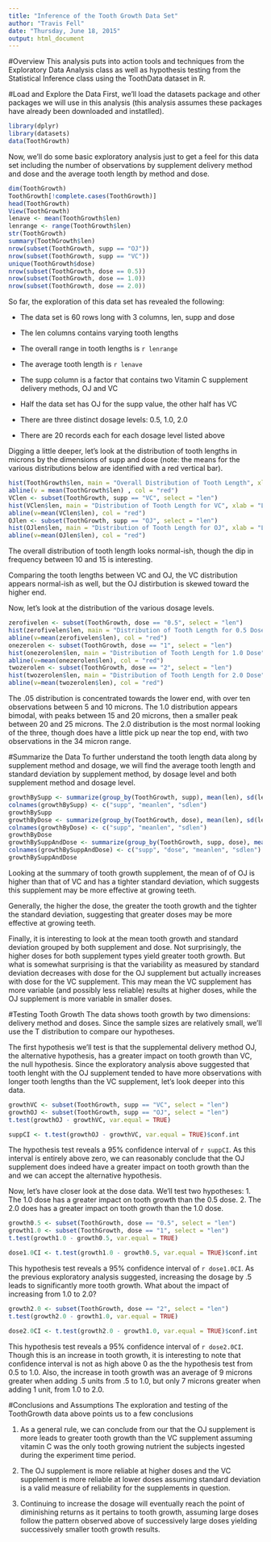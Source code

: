 ```yaml
---
title: "Inference of the Tooth Growth Data Set"
author: "Travis Fell"
date: "Thursday, June 18, 2015"
output: html_document
---
```

#Overview
This analysis puts into action tools and techniques from the Exploratory Data Analysis class as well as hypothesis testing from the Statistical Inference class using the ToothData dataset in R. 

#Load and Explore the Data
First, we'll load the datasets package and other packages we will use in this analysis (this analysis assumes these packages have already been downloaded and instatlled).  
```r
library(dplyr)
library(datasets)
data(ToothGrowth)
```
Now, we'll do some basic exploratory analysis just to get a feel for this data set including the number of observations by supplement delivery method and dose and the average tooth length by method and dose. 
```r
dim(ToothGrowth)
ToothGrowth[!complete.cases(ToothGrowth)]
head(ToothGrowth)
View(ToothGrowth)
lenave <- mean(ToothGrowth$len)
lenrange <- range(ToothGrowth$len)
str(ToothGrowth)
summary(ToothGrowth$len)
nrow(subset(ToothGrowth, supp == "OJ"))
nrow(subset(ToothGrowth, supp == "VC"))
unique(ToothGrowth$dose)
nrow(subset(ToothGrowth, dose == 0.5))
nrow(subset(ToothGrowth, dose == 1.0))
nrow(subset(ToothGrowth, dose == 2.0))
```
So far, the exploration of this data set has revealed the following: 

 * The data set is 60 rows long with 3 columns, len, supp and dose
 
 * The len columns contains varying tooth lengths 

 * The overall range in tooth lengths is `r lenrange`

 * The average tooth length is `r lenave`

 * The supp column is a factor that contains two Vitamin C supplement delivery methods, OJ and VC

 * Half the data set has OJ for the supp value, the other half has VC

 * There are three distinct dosage levels: 0.5, 1.0, 2.0

 * There are 20 records each for each dosage level listed above

Digging a little deeper, let's look at the distribution of tooth lengths in microns by the dimensions of supp and dose (note: the means for the various distributions below are identified with a red vertical bar). 

```r
hist(ToothGrowth$len, main = "Overall Distribution of Tooth Length", xlab = "Length in Microns")
abline(v = mean(ToothGrowth$len) , col = "red")
VClen <- subset(ToothGrowth, supp == "VC", select = "len")
hist(VClen$len, main = "Distribution of Tooth Length for VC", xlab = "Length in Microns")
abline(v=mean(VClen$len), col = "red")
OJlen <- subset(ToothGrowth, supp == "OJ", select = "len")
hist(OJlen$len, main = "Distribution of Tooth Length for OJ", xlab = "Length in Microns")
abline(v=mean(OJlen$len), col = "red")

```

The overall distribution of tooth length looks normal-ish, though the dip in frequency between 10 and 15 is interesting. 

Comparing the tooth lengths between VC and OJ, the VC distribution appears normal-ish as well, but the OJ distirbution is skewed toward the higher end. 

Now, let's look at the distribution of the various dosage levels. 

```r
zerofivelen <- subset(ToothGrowth, dose == "0.5", select = "len")
hist(zerofivelen$len, main = "Distribution of Tooth Length for 0.5 Dose", xlab = "Length in Microns")
abline(v=mean(zerofivelen$len), col = "red")
onezerolen <- subset(ToothGrowth, dose == "1", select = "len")
hist(onezerolen$len, main = "Distribution of Tooth Length for 1.0 Dose", xlab = "Length in Microns")
abline(v=mean(onezerolen$len), col = "red")
twozerolen <- subset(ToothGrowth, dose == "2", select = "len")
hist(twozerolen$len, main = "Distribution of Tooth Length for 2.0 Dose", xlab = "Length in Microns")
abline(v=mean(twozerolen$len), col = "red")
```

The .05 distribution is concentrated towards the lower end, with over ten observations between 5 and 10 microns. The 1.0 distribution appears bimodal, with peaks between 15 and 20 microns, then a smaller peak between 20 and 25 microns. The 2.0 distribution is the most normal looking of the three, though does have a little pick up near the top end, with two observations in the 34 micron range. 


#Summarize the Data
To further understand the tooth length data along by supplement method and dosage, we will find the average tooth length and standard deviation by supplement method, by dosage level and both supplement method and dosage level. 
```r
growthBySupp <- summarize(group_by(ToothGrowth, supp), mean(len), sd(len))
colnames(growthBySupp) <- c("supp", "meanlen", "sdlen")
growthBySupp
growthByDose <- summarize(group_by(ToothGrowth, dose), mean(len), sd(len))
colnames(growthByDose) <- c("supp", "meanlen", "sdlen")
growthByDose
growthBySuppAndDose <- summarize(group_by(ToothGrowth, supp, dose), mean(len), sd(len))
colnames(growthBySuppAndDose) <- c("supp", "dose", "meanlen", "sdlen")
growthBySuppAndDose
```
Looking at the summary of tooth growth supplement, the mean of of OJ is higher than that of VC and has a tighter standard deviation, which suggests this supplement may be more effective at growing teeth. 

Generally, the higher the dose, the greater the tooth growth and the tighter the standard deviation, suggesting that greater doses may be more effective at growing teeth. 

Finally, it is interesting to look at the mean tooth growth and standard deviation grouped by both supplement and dose. Not surprisingly, the higher doses for both supplement types yield greater tooth growth. But what is somewhat surprising is that the variability as measured by standard deviation decreases with dose for the OJ supplement but actually increases with dose for the VC supplement. This may mean the VC supplement has more variable (and possibly less reliable) results at higher doses, while the OJ supplement is more variable in smaller doses. 


#Testing Tooth Growth
The data shows tooth growth by two dimensions: delivery method and doses. Since the sample sizes are relatively small, we'll use the T distribution to compare our hypotheses. 

The first hypothesis we'll test is that the supplemental delivery method OJ, the alternative hypothesis, has a greater impact on tooth growth than VC, the null hypothesis. Since the exploratory analysis above suggested that tooth lenght with the OJ supplement tended to have more observations with longer tooth lengths than the VC supplement, let's look deeper into this data. 
```r
growthVC <- subset(ToothGrowth, supp == "VC", select = "len")
growthOJ <- subset(ToothGrowth, supp == "OJ", select = "len")
t.test(growthOJ - growthVC, var.equal = TRUE)
```
``` r
suppCI <- t.test(growthOJ - growthVC, var.equal = TRUE)$conf.int
```
The hypothesis test reveals a 95% confidence interval of `r suppCI`. As this interval is entirely above zero, we can reasonably conclude that the OJ supplement does indeed have a greater impact on tooth growth than the and we can accept the alternative hypothesis. 

Now, let's have closer look at the dose data. We'll test two hypotheses:
1. The 1.0 dose has a greater impact on tooth growth than the 0.5 dose.
2. The 2.0 does has a greater impact on tooth growth than the 1.0 dose. 

```r
growth0.5 <- subset(ToothGrowth, dose == "0.5", select = "len")
growth1.0 <- subset(ToothGrowth, dose == "1", select = "len")
t.test(growth1.0 - growth0.5, var.equal = TRUE)
```
```r
dose1.0CI <- t.test(growth1.0 - growth0.5, var.equal = TRUE)$conf.int
```
This hypothesis test reveals a 95% confidence interval of `r dose1.0CI`. As the previous exploratory analysis suggested, increasing the dosage by .5 leads to significantly more tooth growth. What about the impact of increasing from 1.0 to 2.0?

```r
growth2.0 <- subset(ToothGrowth, dose == "2", select = "len")
t.test(growth2.0 - growth1.0, var.equal = TRUE)
```
``` r
dose2.0CI <- t.test(growth2.0 - growth1.0, var.equal = TRUE)$conf.int
```
This hypothesis test reveals a 95% confidence interval of `r dose2.0CI`. Though this is an increase in tooth growth, it is interesting to note that confidence interval is not as high above 0 as the the hypothesis test from 0.5 to 1.0. Also, the increase in tooth growth was an average of 9 microns greater when adding .5 units from .5 to 1.0, but only 7 microns greater when adding 1 unit, from 1.0 to 2.0.

#Conclusions and Assumptions
The exploration and testing of the ToothGrowth data above points us to a few conclusions

1. As a general rule, we can conclude from our that the OJ supplement is more leads to greater tooth growth than the VC supplement assuming vitamin C was the only tooth growing nutrient the subjects ingested during the experiment time period. 

2. The OJ supplement is more reliable at higher doses and the VC supplement is more reliable at lower doses assuming standard deviation is a valid measure of reliability for the  supplements in question. 

3. Continuing to increase the dosage will eventually reach the point of diminishing returns as it pertains to tooth growth, assuming large doses follow the pattern observed above of successively large doses yielding successively smaller tooth growth results.  

